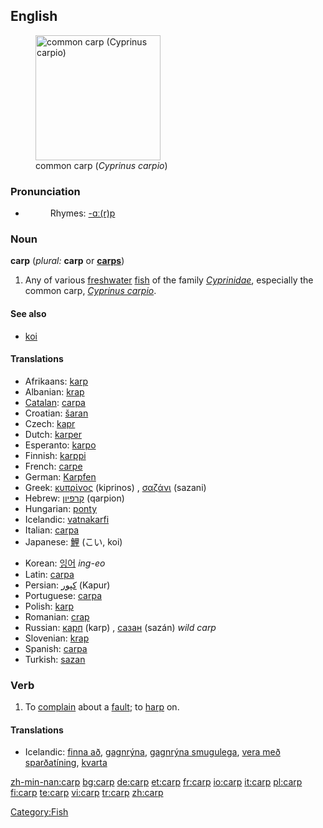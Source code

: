 {{wikipedia}}
==English==
[[Image:Common_carp.jpg|thumb|right|200px|common carp (''Cyprinus carpio'')]]

===Pronunciation===
*{{audio|en-us-carp.ogg|Audio (US)}}
*:Rhymes: [[Rhymes:English:-ɑː(r)p|-ɑː(r)p]]

===Noun===
'''carp''' (''plural:'' '''carp''' or '''[[carps]]''')

# Any of various [[freshwater]] [[fish]] of the family ''[[Cyprinidae]]'', especially the common carp, ''[[Cyprinus carpio]]''.

====See also====
* [[koi]]

====Translations====
{{top}}
*Afrikaans: [[karp]]
*Albanian: [[krap]]
*[[Catalan]]: [[carpa]] {{f}}
*Croatian: [[šaran]] {{m}}
*Czech: [[kapr]] {{m}}
*Dutch: [[karper]] {{m}}
*Esperanto: [[karpo]]
*Finnish: [[karppi]]
*French: [[carpe]] {{f}}
*German: [[Karpfen]] {{m}}
*Greek: [[κυπρίνος]] (kiprinos) {{m}}, [[σαζάνι]] (sazani) {{n}}
*Hebrew: [[קרפיון]] (qarpion) {{m}}
*Hungarian: [[ponty]]
*Icelandic: [[vatnakarfi]] {{m}}
*Italian: [[carpa]] {{f}}
*Japanese: [[鯉]] (こい, koi)
{{mid}}
*Korean: [[잉어]] ''ing-eo''
*Latin: [[carpa]] {{f}}
*Persian: [[كپور]] (Kapur)
*Portuguese: [[carpa]] {{f}}
*Polish: [[karp]] {{m}}
*Romanian: [[crap]] {{m}}
*Russian: [[карп]] (karp) {{m}}, [[сазан]] (sazán) ''wild carp'' {{m}}
*Slovenian: [[krap]] {{m}}
*Spanish: [[carpa]] {{f}}
*Turkish: [[sazan]]
{{bottom}}

===Verb===
{{en-verb}}

# To [[complain]] about a [[fault]]; to [[harp]] on.

====Translations====
{{top}}
*Icelandic: [[finna að]], [[gagnrýna]], [[gagnrýna smugulega]], [[vera með sparðatíning]], [[kvarta]]
{{mid}}
{{bottom}}

[[Category:Fish]]

[[zh-min-nan:carp]]
[[bg:carp]]
[[de:carp]]
[[et:carp]]
[[fr:carp]]
[[io:carp]]
[[it:carp]]
[[pl:carp]]
[[fi:carp]]
[[te:carp]]
[[vi:carp]]
[[tr:carp]]
[[zh:carp]]